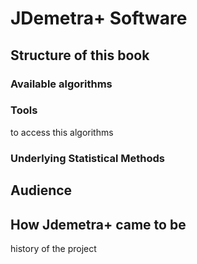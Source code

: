 # JDemetra+ Software

## Structure of this book

### Available algorithms


### Tools 
to access this algorithms


### Underlying Statistical Methods 

## Audience


## How Jdemetra+ came to be

history of the project 
  


